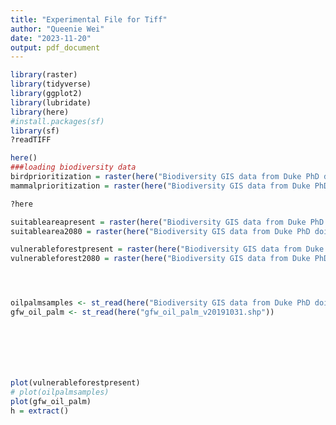 ```yaml
---
title: "Experimental File for Tiff"
author: "Queenie Wei"
date: "2023-11-20"
output: pdf_document
---
```


```r
library(raster)
library(tidyverse)
library(ggplot2)
library(lubridate)
library(here)
#install.packages(sf)
library(sf)
?readTIFF

```


```r
here()
###loading biodiversity data
birdprioritization = raster(here("Biodiversity GIS data from Duke PhD doi_10/Vijay_et_al_2016_oilpalm_GISdata/birdprioritization.tif"))
mammalprioritization = raster(here("Biodiversity GIS data from Duke PhD doi_10/Vijay_et_al_2016_oilpalm_GISdata/mammalprioritization.tif"))

?here

suitableareapresent = raster(here("Biodiversity GIS data from Duke PhD doi_10/Vijay_et_al_2016_oilpalm_GISdata/suitableareapresent.tif"))
suitablearea2080 = raster(here("Biodiversity GIS data from Duke PhD doi_10/Vijay_et_al_2016_oilpalm_GISdata/suitablearea2080.tif"))

vulnerableforestpresent = raster(here("Biodiversity GIS data from Duke PhD doi_10/Vijay_et_al_2016_oilpalm_GISdata/vulnerableforestpresent.tif"))
vulnerableforest2080 = raster(here("Biodiversity GIS data from Duke PhD doi_10/Vijay_et_al_2016_oilpalm_GISdata/vulnerableforest2080.tif"))




oilpalmsamples <- st_read(here("Biodiversity GIS data from Duke PhD doi_10/Vijay_et_al_2016_oilpalm_GISdata/oilpalmsamplesites.shp"))
gfw_oil_palm <- st_read(here("gfw_oil_palm_v20191031.shp"))







plot(vulnerableforestpresent)
# plot(oilpalmsamples)
plot(gfw_oil_palm)
h = extract()
```